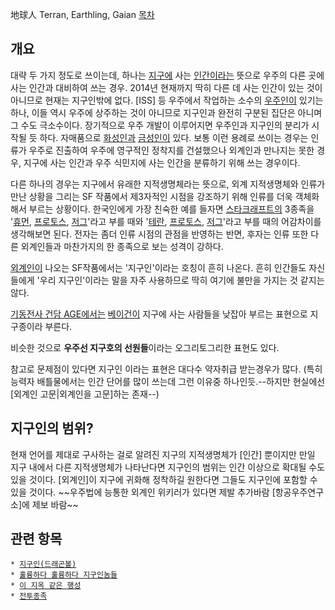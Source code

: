 地球人
Terran, Earthling, Gaian
[[목차]]
== 개요 ==
대략 두 가지 정도로 쓰이는데, 하나는 [[지구]]에 사는 [[인간]]이라는 뜻으로 우주의 다른 곳에 사는 인간과 대비하여 쓰는 경우. 2014년 현재까지 딱히 다른 데 사는 인간이 있는 것이 아니므로 현재는 지구인밖에 없다. [ISS] 등 우주에서 작업하는 소수의 [[우주인]]이 있기는 하나, 이들 역시 우주에 상주하는 것이 아니므로 지구인과 완전히 구분된 집단은 아니며 그 수도 극소수이다. 장기적으로 우주 개발이 이루어지면 우주인과 지구인의 분리가 시작될 듯 하다. 자매품으로 [[화성인]]과 [[금성인]]이 있다. 보통 이런 용례로 쓰이는 경우는 인류가 우주로 진출하여 우주에 영구적인 정착지를 건설했으나 외계인과 만나지는 못한 경우, 지구에 사는 인간과 우주 식민지에 사는 인간을 분류하기 위해 쓰는 경우이다.

다른 하나의 경우는 지구에서 유래한 지적생명체라는 뜻으로, 외계 지적생명체와 인류가 만난 상황을 그리는 SF 작품에서 제3자적인 시점을 강조하기 위해 인류를 더욱 객체화해서 부르는 상황이다. 한국인에게 가장 친숙한 예를 들자면 [[스타크래프트]]의 3종족을 '[[휴먼]], [[프로토스]], [[저그]]'라고 부를 때와 '[[테란]], [[프로토스]], [[저그]]'라고 부를 때의 어감차이를 생각해보면 된다. 전자는 좀더 인류 시점의 관점을 반영하는 반면, 후자는 인류 또한 다른 외계인들과 마찬가지의 한 종족으로 보는 성격이 강하다.

[[외계인]]이 나오는 SF작품에서는 '지구인'이라는 호칭이 흔히 나온다. 흔히 인간들도 자신들에게 '우리 지구인'이라는 말을 자주 사용하므로 딱히 여기에 불만을 가지는 것 같지는 않다.

[[기동전사 건담 AGE]]에서는 [[베이건]]이 지구에 사는 사람들을 낮잡아 부르는 표현으로 지구종이라 부른다.

비슷한 것으로 '''우주선 지구호의 선원들'''이라는 오그리토그리한 표현도 있다.

참고로 문제점이 있다면 지구인 이라는 표현은 대다수 약자취급 받는경우가 많다.
(특히 능력자 배틀물에서는 인간 단어를 많이 쓰는데 그런 이유중 하나인듯.--하지만 현실에선 [외계인 고문|외계인을 고문]하는 존재--)
== 지구인의 범위? ==
현재 언어를 제대로 구사하는 걸로 알려진 지구의 지적생명체가 [인간] 뿐이지만 만일 지구 내에서 다른 지적생명체가 나타난다면 지구인의 범위는 인간 이상으로 확대될 수도 있을 것이다. [외계인]이 지구에 귀화해 정착하길 원한다면 그들도 지구인에 포함할 수 있을 것이다. ~~우주법에 능통한 외계인 위키러가 있다면 제발 추가바람 [항공우주연구소]에 제보 바람~~
== 관련 항목 ==
 * [[지구인(드래곤볼)]]
 * [[훌륭하다 훌륭하다 지구인놈들]]
 * [[이 지옥 같은 행성]]
 * [[전투종족]]
